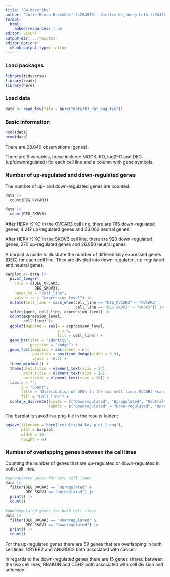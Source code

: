 ```yaml
---
title: "04_describe"
author: "Julie Bruun Brockhoff (s204519), Cecilie Kejlberg Leth (s204584), Amalie Drud Nielsen (s204560), Chrysillis Hellemann Polhaus (s153664), Lise Lotte Eriksen (s154123)"
format: 
  html:
    embed-resources: true
editor: visual
output-dir: ../results
editor_options: 
  chunk_output_type: inline
---
```


### Load packages

```r
library(tidyverse)
library(readr)
library(here)
```

### Load data

```r
data <- read_tsv(file = here("data/03_dat_aug.tsv"))
```

### Basic information

```r
ncol(data)
nrow(data)
```

There are 28.040 observations (genes).

There are 9 variables, these include: MOCK, KO, log2FC and DEG (up/downregulated) for each cell line and a column with gene symbols.

### Number of up-regulated and down-regulated genes

The number of up- and down-regulated genes are counted.

```r
data |> 
  count(DEG_OVCAR3)

data |> 
  count(DEG_SKOV3)
```

After HERV-K KO in the OVCAR3 cell line, there are 766 down-regulated genes, 4.212 up-regulated genes and 23.062 neutral genes.

After HERV-K KO in the SKOV3 cell line, there are 920 down-regulated genes, 270 up-regulated genes and 26.850 neutral genes.

A barplot is made to illustrate the number of differentially expressed genes (DEG) for each cell line. They are divided into down-regulated, up-regulated and neutral genes.

```r
barplot <- data |> 
  pivot_longer(
    cols = c(DEG_OVCAR3, 
             DEG_SKOV3), 
    names_to = "cell_line", 
    values_to = "expression_level") |> 
  mutate(cell_line = case_when(cell_line == "DEG_OVCAR3" ~ "OVCAR3",
                               cell_line == "DEG_SKOV3" ~ "SKOV3")) |>
  select(gene, cell_line, expression_level) |> 
  count(expression_level, 
        cell_line) |> 
  ggplot(mapping = aes(x = expression_level, 
                       y = n, 
                       fill = cell_line)) +
  geom_bar(stat = "identity", 
           position = "dodge") +
  geom_text(mapping = aes(label = n), 
            position = position_dodge(width = 0.9),
            vjust = -0.2) +
  theme_minimal() + 
  theme(plot.title = element_text(size = 24),
        axis.title = element_text(size = 18),
        axis.text = element_text(size = 18)) +
  labs(x = "",
       y = "Count",
       title = "Distribution of DEGs in the two cell lines OVCAR3 \nand SKOV3",
       fill = "Cell line") + 
  scale_x_discrete(limits = c("Downregulated", "Upregulated", "Neutral"), 
                   labels = c("Downregulated" = "Down-regulated", "Upregulated" = "Up-regulated"))

```

The barplot is saved in a png-file in the results folder::

```r
ggsave(filename = here("results/04_key_plot_1.png"),
       plot = barplot,
       width = 10, 
       height = 6)
```

### Number of overlapping genes between the cell lines

Counting the number of genes that are up-regulated or down-regulated in both cell lines.

```r
#upregulated genes for both cell lines
data |> 
  filter(DEG_OVCAR3 == "Upregulated" &
         DEG_SKOV3 == "Upregulated") |> 
  print() |> 
  count()

#downregulated genes for both cell lines
data |> 
  filter(DEG_OVCAR3 == "Downregulated" &
         DEG_SKOV3 == "Downregulated") |>
  print() |>
  count()
```

For the up-regulated genes there are 59 genes that are overlapping in both cell lines, CRYBB2 and ANKRD62 both associated with cancer.

In regards to the down-regulated genes there are 15 genes shared between the two cell lines, RBAKDN and CDH2 both associated with cell division and adhesion.
